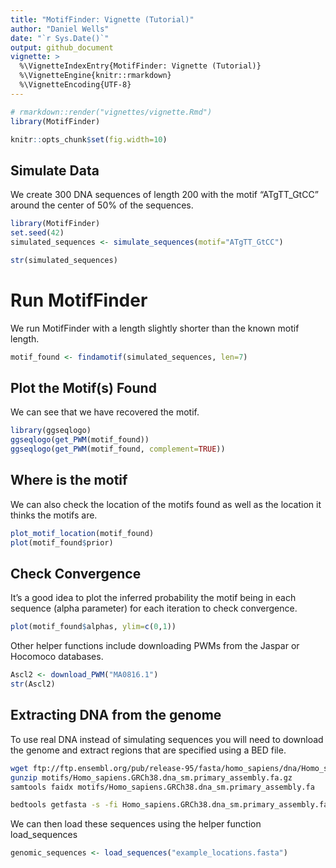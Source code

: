 ```yaml
---
title: "MotifFinder: Vignette (Tutorial)"
author: "Daniel Wells"
date: "`r Sys.Date()`"
output: github_document
vignette: >
  %\VignetteIndexEntry{MotifFinder: Vignette (Tutorial)}
  %\VignetteEngine{knitr::rmarkdown}
  %\VignetteEncoding{UTF-8}
---
```


```r
# rmarkdown::render("vignettes/vignette.Rmd")
library(MotifFinder)
```

```r
knitr::opts_chunk$set(fig.width=10)
```

## Simulate Data
We create 300 DNA sequences of length 200 with the motif "ATgTT_GtCC" around the center of 50% of the sequences.

```r
library(MotifFinder)
set.seed(42)
simulated_sequences <- simulate_sequences(motif="ATgTT_GtCC")

str(simulated_sequences)
```

# Run MotifFinder
We run MotifFinder with a length slightly shorter than the known motif length.

```r
motif_found <- findamotif(simulated_sequences, len=7)
```

## Plot the Motif(s) Found
We can see that we have recovered the motif.

```r
library(ggseqlogo)
ggseqlogo(get_PWM(motif_found))
ggseqlogo(get_PWM(motif_found, complement=TRUE))
```

## Where is the motif
We can also check the location of the motifs found as well as the location it thinks the motifs are.

```r
plot_motif_location(motif_found)
plot(motif_found$prior)
```


## Check Convergence
It's a good idea to plot the inferred probability the motif being in each sequence (alpha parameter) for each iteration to check convergence.

```r
plot(motif_found$alphas, ylim=c(0,1))
```

Other helper functions include downloading PWMs from the Jaspar or Hocomoco databases.
```r
Ascl2 <- download_PWM("MA0816.1")
str(Ascl2)
```

## Extracting DNA from the genome

To use real DNA instead of simulating sequences you will need to download the genome and extract regions that are specified using a BED file.

```bash
wget ftp://ftp.ensembl.org/pub/release-95/fasta/homo_sapiens/dna/Homo_sapiens.GRCh38.dna_sm.primary_assembly.fa.gz
gunzip motifs/Homo_sapiens.GRCh38.dna_sm.primary_assembly.fa.gz
samtools faidx motifs/Homo_sapiens.GRCh38.dna_sm.primary_assembly.fa

bedtools getfasta -s -fi Homo_sapiens.GRCh38.dna_sm.primary_assembly.fa -bed example_locations.bed -name > example_locations.fasta
```

We can then load these sequences using the helper function load_sequences

```r
genomic_sequences <- load_sequences("example_locations.fasta")
```

